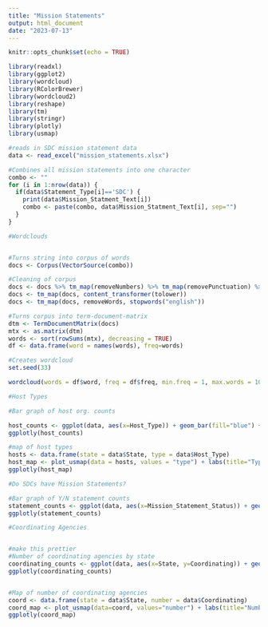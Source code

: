 ```yaml
---
title: "Mission Statements"
output: html_document
date: "2023-07-13"
---
```


```r
knitr::opts_chunk$set(echo = TRUE)
```

```r
library(readxl)
library(ggplot2)
library(wordcloud)
library(RColorBrewer)
library(wordcloud2)
library(reshape)
library(tm)
library(stringr)
library(plotly)
library(usmap)
```

```r
#reads in SDC mission statement data
data <- read_excel("mission_statements.xlsx")
```

```r
#Combines all mission statements into one character
combo <- ""
for (i in 1:nrow(data)) {
  if(data$Statement_Type[i]=='SDC') {
    print(data$Mission_Statment_Text[i])
    combo <- paste(combo, data$Mission_Statment_Text[i], sep="")
  }
}
```

```r
#Wordclouds


#Turns string into corpus of words
docs <- Corpus(VectorSource(combo))

#Cleaning of corpus
docs <- docs %>% tm_map(removeNumbers) %>% tm_map(removePunctuation) %>% tm_map(stripWhitespace)
docs <- tm_map(docs, content_transformer(tolower))
docs <- tm_map(docs, removeWords, stopwords("english"))

#Turns corpus into term-document-matrix
dtm <- TermDocumentMatrix(docs)
mtx <- as.matrix(dtm)
words <- sort(rowSums(mtx), decreasing = TRUE)
df <- data.frame(word = names(words), freq=words)

#Creates wordcloud
set.seed(33)

wordcloud(words = df$word, freq = df$freq, min.freq = 1, max.words = 100, random.order = FALSE, rot.per = 0, colors = brewer.pal(4, "Set1"))
```


```r
#Host Types 

#Bar graph of host org. counts

host_counts <- ggplot(data, aes(x=Host_Type)) + geom_bar(fill="blue") + labs(x="Type of Host Organization", y="Count", title="Host Ogranizations for SDC Lead Agencies")
ggplotly(host_counts)

#map of host types
hosts <- data.frame(state = data$State, type = data$Host_Type)
host_map <- plot_usmap(data = hosts, values = "type") + labs(title="Type of Lead Agency")
ggplotly(host_map)
```


```r
#Do SDCs have Mission Statements?

#Bar graph of Y/N statement counts
statement_counts <- ggplot(data, aes(x=Mission_Statement_Status)) + geom_bar(fill="blue") + labs(x = "", y="Count", title="Do SDCs Have Mission Statements")
ggplotly(statement_counts)
```


```r
#Coordinating Agencies


#make this prettier
#Number of coordinating agencies by state
coordinating_counts <- ggplot(data, aes(x=State, y=Coordinating)) + geom_point() + labs(x = "State", y="Number of Coordinating Agencies", title="Number of Coordinating Agencies by State") + theme(axis.text.x = element_text(angle = 45))
ggplotly(coordinating_counts)


#Map of number of coordinating agencies
coord <- data.frame(state = data$State, number = data$Coordinating)
coord_map <- plot_usmap(data=coord, values="number") + labs(title="Number of Coordinating Agencies")
ggplotly(coord_map)
```



